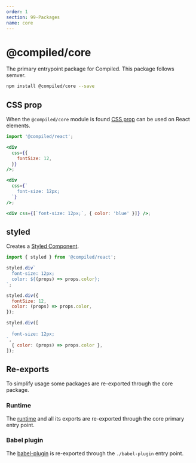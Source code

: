 ```yaml
---
order: 1
section: 99-Packages
name: core
---
```


# @compiled/core

The primary entrypoint package for Compiled.
This package follows semver.

```bash
npm install @compiled/core --save
```

## CSS prop

When the `@compiled/core` module is found [CSS prop](/css-prop) can be used on React elements.

```jsx
import '@compiled/react';

<div
  css={{
    fontSize: 12,
  }}
/>;

<div
  css={`
    font-size: 12px;
  `}
/>;

<div css={[`font-size: 12px;`, { color: 'blue' }]} />;
```

## styled

Creates a [Styled Component](/styled).

```jsx
import { styled } from '@compiled/react';

styled.div`
  font-size: 12px;
  color: ${(props) => props.color};
`;

styled.div({
  fontSize: 12,
  color: (props) => props.color,
});

styled.div([
  `
  font-size: 12px;
`,
  { color: (props) => props.color },
]);
```

## Re-exports

To simplify usage some packages are re-exported through the core package.

### Runtime

The [runtime](/pkg-runtime) and all its exports are re-exported through the core primary entry point.

### Babel plugin

The [babel-plugin](/pkg-babel-plugin) is re-exported through the `./babel-plugin` entry point.
